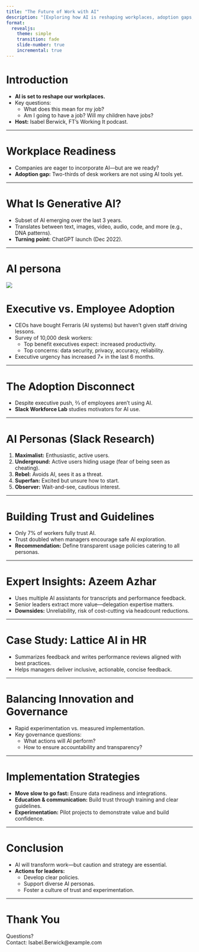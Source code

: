---
title: "The Future of Work with AI"
description: "[Exploring how AI is reshaping workplaces, adoption gaps, and strategies for leaders and employees.](https://youtu.be/hQX_wIW9Nh0?si=W9gnlKorDC97VET9)"
format:
  revealjs:
    theme: simple
    transition: fade
    slide-number: true
    incremental: true
---

# Introduction

- **AI is set to reshape our workplaces.**
- Key questions:
  - What does this mean for my job? 
  - Am I going to have a job? Will my children have jobs? 
- **Host:** Isabel Berwick, FT’s Working It podcast.

---

# Workplace Readiness

- Companies are eager to incorporate AI—but are we ready? 
- **Adoption gap:** Two-thirds of desk workers are not using AI tools yet.

---

# What Is Generative AI?

- Subset of AI emerging over the last 3 years. 
- Translates between text, images, video, audio, code, and more (e.g., DNA patterns). 
- **Turning point:** ChatGPT launch (Dec 2022).

---

# AI persona

![](images/ai_persona.png)


# Executive vs. Employee Adoption

- CEOs have bought Ferraris (AI systems) but haven’t given staff driving lessons. 
- Survey of 10,000 desk workers:
  - Top benefit executives expect: increased productivity.
  - Top concerns: data security, privacy, accuracy, reliability.
- Executive urgency has increased 7× in the last 6 months.

---

# The Adoption Disconnect

- Despite executive push, ⅔ of employees aren’t using AI. 
- **Slack Workforce Lab** studies motivators for AI use.

---

# AI Personas (Slack Research)

1. **Maximalist:** Enthusiastic, active users.
2. **Underground:** Active users hiding usage (fear of being seen as cheating).
3. **Rebel:** Avoids AI, sees it as a threat.
4. **Superfan:** Excited but unsure how to start.
5. **Observer:** Wait-and-see, cautious interest.

---

# Building Trust and Guidelines

- Only 7% of workers fully trust AI.
- Trust doubled when managers encourage safe AI exploration. 
- **Recommendation:** Define transparent usage policies catering to all personas.

---

# Expert Insights: Azeem Azhar

- Uses multiple AI assistants for transcripts and performance feedback.
- Senior leaders extract more value—delegation expertise matters.
- **Downsides:** Unreliability, risk of cost-cutting via headcount reductions.

---

# Case Study: Lattice AI in HR

- Summarizes feedback and writes performance reviews aligned with best practices.
- Helps managers deliver inclusive, actionable, concise feedback.

---

# Balancing Innovation and Governance

- Rapid experimentation vs. measured implementation.
- Key governance questions:
  - What actions will AI perform?
  - How to ensure accountability and transparency?

---

# Implementation Strategies

- **Move slow to go fast:** Ensure data readiness and integrations. 
- **Education & communication:** Build trust through training and clear guidelines. 
- **Experimentation:** Pilot projects to demonstrate value and build confidence. 

---

# Conclusion

- AI will transform work—but caution and strategy are essential.
- **Actions for leaders:**
  - Develop clear policies. 
  - Support diverse AI personas. 
  - Foster a culture of trust and experimentation.

---

# Thank You

Questions?  
Contact: Isabel.Berwick@example.com
